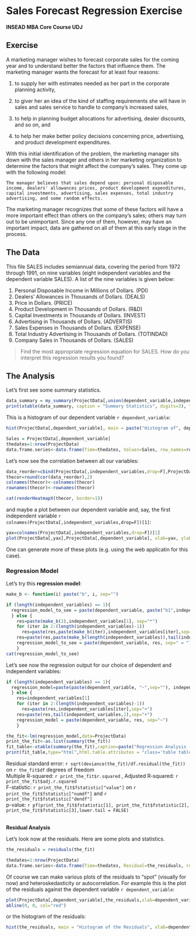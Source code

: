 <link rel="stylesheet" href="http://netdna.bootstrapcdn.com/bootstrap/3.0.3/css/bootstrap.min.css">
<style type="text/css"> body {padding: 10px 30px 10px 30px;} table,th, td {text-align: center;} </style>

Sales Forecast Regression Exercise
========================================================

**INSEAD MBA Core Course UDJ**


Exercise 
---------------------------------------------------------

A marketing manager wishes to forecast corporate sales for the coming year and to understand better the factors that influence them. The marketing manager wants the forecast for at least four reasons:

(1)  to supply her with estimates needed as her part in the corporate planning activity,

(2)	to giver her an idea of the kind of staffing requirements she will have in sales and sales service to handle to company's increased sales,

(3)	to help in planning budget allocations for advertising, dealer discounts, and so on, and

(4)	to help her make better policy decisions concerning price, advertising, and product development expenditures.

With this initial identification of the problem, the marketing manager sits down with the sales manager and others in her marketing organization to determine the factors that might affect the company's sales. They come up with the following model:


```
The manager believes that sales depend upon: personal disposable income, dealers' allowances prices, product development expenditures, capital investments, advertising, sales expenses, total industry advertising, and some random effects.
```
The marketing manager recognizes that some of these factors will have a more important effect than others on the company's sales; others may turn out to be unimportant. Since any one of them, however, may have an important impact, data are gathered on all of them at this early stage in the process.

The Data
---------------------------------------------------------

This file SALES includes semiannual data, covering the period from 1972 through 1991, on nine variables (eight independent variables and the dependent variable SALES). A list of the nine variables is given below:

1.	Personal Disposable Income in Millions of Dollars. (PDI)
2.	Dealers' Allowances in Thousands of Dollars. (DEALS)
3.	Price in Dollars. (PRICE)
4.	Product Development in Thousands of Dollars. (R&D)
5.	Capital Investments in Thousands of Dollars. (INVEST)
6.	Advertising in Thousands of Dollars. (ADVERTIS)
7.	Sales Expenses in Thousands of Dollars. (EXPENSE)
8.	Total Industry Advertising in Thousands of Dollars. (TOTINDAD)
9.	Company Sales in Thousands of Dollars. (SALES)


<blockquote> <p>
Find the most appropriate regression equation for SALES. How do you interpret this regression results you found?
</p> </blockquote>


The Analysis
---------------------------------------------------------

Let's first see some summary statistics. 

<div class="row">
<div class="col-md-6">
```r
data_summary = my_summary(ProjectData[,union(dependent_variable,independent_variables),drop=F])
print(xtable(data_summary, caption = "Summary Statistics", digits=3), type = "html", html.table.attributes = "class='table table-striped table-hover table-bordered'", caption.placement = "top", comment = FALSE, include.rownames = TRUE)
```
</div>
</div>

This is a histogram of our dependent variable `r dependent_variable`:


```r
hist(ProjectData[,dependent_variable], main = paste("Histogram of", dependent_variable, sep=" "), xlab=dependent_variable,breaks = max(5,round(nrow(ProjectData)/5)))
```



```r
Sales = ProjectData[,dependent_variable]
thedates=1:nrow(ProjectData)
data.frame.series<-data.frame(Time=thedates, Values=Sales, row_names=rownames(ProjectData))
```


Let's now see the correlation between all our variables:

```r
data_reorder=cbind(ProjectData[,independent_variables,drop=F],ProjectData[,dependent_variable,drop=F])
thecor=round(cor(data_reorder),2)
colnames(thecor)<-colnames(thecor)
rownames(thecor)<-rownames(thecor)

cat(renderHeatmapX(thecor, border=1))
```

and maybe a plot between our dependent variable and, say, the first independent variable `r colnames(ProjectData[,independent_variables,drop=F])[1]`:

```r
yax=colnames(ProjectData[,independent_variables,drop=F])[1]
plot(ProjectData[,yax],ProjectData[,dependent_variable], xlab=yax, ylab=dependent_variable)
```

One can generate more of these plots (e.g. using the web applicatin for this case).

### Regression Model

Let's try this **regression model**:

```r
make_b <- function(i) paste("b", i, sep="")

if (length(independent_variables) == 1){ 
  regression_model_to_see = paste(dependent_variable, paste("b1",independent_variables,sep="*"), sep=" = ")
  } else {
    res=paste(make_b(1),independent_variables[1], sep="*")
    for (iter in 2:(length(independent_variables)-1))
      res=paste(res,paste(make_b(iter),independent_variables[iter],sep="*"), sep=" + ")
    res=paste(res,paste(make_b(length(independent_variables)),tail(independent_variables,1),sep="*"), sep=" + ")
    regression_model_to_see = paste(dependent_variable, res, sep=" = ")  
    }
cat(regression_model_to_see)
```

Let's see now the regression output for our choice of dependent and independent variables:


```r
if (length(independent_variables) == 1){ 
  regression_model=paste(paste(dependent_variable, "~",sep=""), independent_variables,sep="")
  } else {
    res=independent_variables[1]
    for (iter in 2:(length(independent_variables)-1))
      res=paste(res,independent_variables[iter],sep="+")
    res=paste(res,tail(independent_variables,1),sep="+")
    regression_model = paste(dependent_variable, res, sep="~")  
    }

the_fit<-lm(regression_model,data=ProjectData)
print_the_fit<-as.list(summary(the_fit))
fit_table<-xtable(summary(the_fit),caption=paste("Regression Analysis - Dependent variable",dependent_variable, sep=""))
print(fit_table,type="html",html.table.attributes = "class='table table-striped table-hover table-bordered'",caption.placement="top")
```

Residual standard error: `r sqrt(deviance(the_fit)/df.residual(the_fit))` on `r the_fit$df` degrees of freedom<br>
Multiple R-squared: `r print_the_fit$r.squared` ,  Adjusted R-squared: `r print_the_fit$adj.r.squared` <br>
F-statistic: `r print_the_fit$fstatistic["value"]` on   `r print_the_fit$fstatistic["numdf"]` and `r print_the_fit$fstatistic["dendf"]` <br>
p-value: `r pf(print_the_fit$fstatistic[1], print_the_fit$fstatistic[2], print_the_fit$fstatistic[3],lower.tail = FALSE)` <br><br>


**Residual Analysis**

Let's look now at the residuals. Here are some plots and statistics.
```r

the_residuals = residuals(the_fit) 

thedates=1:nrow(ProjectData)
data.frame.series<-data.frame(Time=thedates, Residual=the_residuals, row_names=rownames(ProjectData))
```

Of course we can make various plots of the residuals to "spot" (visually for now) and heteroskedasticity or autocorrelation. For example this is the plot of the residuals against the dependent variable `r dependent_variable`:

```r
plot(ProjectData[,dependent_variable],the_residuals,xlab=dependent_variable,ylab="Residuals")
abline(0, 0, col="red")  
```

or the histogram of the residuals:

```r
hist(the_residuals, main = "Histogram of the Residuals", xlab=dependent_variable,breaks = max(5,round(length(the_residuals)/5)))
```



